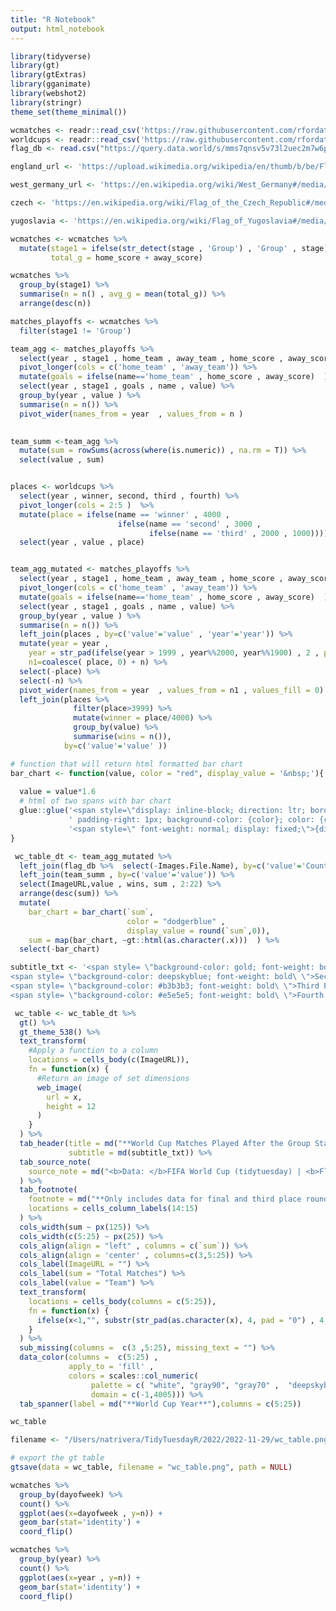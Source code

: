 ```yaml
---
title: "R Notebook"
output: html_notebook
---
```




```r
library(tidyverse)
library(gt)
library(gtExtras)
library(gganimate)
library(webshot2)
library(stringr)
theme_set(theme_minimal())

```



```r
wcmatches <- readr::read_csv('https://raw.githubusercontent.com/rfordatascience/tidytuesday/master/data/2022/2022-11-29/wcmatches.csv')
worldcups <- readr::read_csv('https://raw.githubusercontent.com/rfordatascience/tidytuesday/master/data/2022/2022-11-29/worldcups.csv')
flag_db <- read.csv("https://query.data.world/s/mms7qnsv5v73l2uec2m7w6pk25s3i3", header=TRUE, stringsAsFactors=FALSE)

```



```r
england_url <- 'https://upload.wikimedia.org/wikipedia/en/thumb/b/be/Flag_of_England.svg/2560px-Flag_of_England.svg.png'

west_germany_url <- 'https://en.wikipedia.org/wiki/West_Germany#/media/File:Flag_of_Germany.svg'

czech <- 'https://en.wikipedia.org/wiki/Flag_of_the_Czech_Republic#/media/File:Flag_of_the_Czech_Republic.svg'

yugoslavia <- 'https://en.wikipedia.org/wiki/Flag_of_Yugoslavia#/media/File:Flag_of_Yugoslavia_(1946-1992).svg'

```


```r
wcmatches <- wcmatches %>% 
  mutate(stage1 = ifelse(str_detect(stage , 'Group') , 'Group' , stage) , 
         total_g = home_score + away_score)
```


```r
wcmatches %>% 
  group_by(stage1) %>% 
  summarise(n = n() , avg_g = mean(total_g)) %>% 
  arrange(desc(n))
```





```r
matches_playoffs <- wcmatches %>% 
  filter(stage1 != 'Group') 
```



```r
team_agg <- matches_playoffs %>% 
  select(year , stage1 , home_team , away_team , home_score , away_score) %>% 
  pivot_longer(cols = c('home_team' , 'away_team')) %>% 
  mutate(goals = ifelse(name=='home_team' , home_score , away_score)  ) %>% 
  select(year , stage1 , goals , name , value) %>% 
  group_by(year , value ) %>% 
  summarise(n = n()) %>% 
  pivot_wider(names_from = year  , values_from = n )

  
team_summ <-team_agg %>%   
  mutate(sum = rowSums(across(where(is.numeric)) , na.rm = T)) %>% 
  select(value , sum)



```




```r
places <- worldcups %>% 
  select(year , winner, second, third , fourth) %>% 
  pivot_longer(cols = 2:5 )  %>% 
  mutate(place = ifelse(name == 'winner' , 4000 , 
                        ifelse(name == 'second' , 3000 , 
                               ifelse(name == 'third' , 2000 , 1000)))) %>% 
  select(year , value , place)


team_agg_mutated <- matches_playoffs %>% 
  select(year , stage1 , home_team , away_team , home_score , away_score) %>% 
  pivot_longer(cols = c('home_team' , 'away_team')) %>% 
  mutate(goals = ifelse(name=='home_team' , home_score , away_score)  ) %>% 
  select(year , stage1 , goals , name , value) %>% 
  group_by(year , value ) %>% 
  summarise(n = n()) %>% 
  left_join(places , by=c('value'='value' , 'year'='year')) %>% 
  mutate(year = year ,
    year = str_pad(ifelse(year > 1999 , year%%2000, year%%1900) , 2 , pad="0") , 
    n1=coalesce( place, 0) + n) %>% 
  select(-place) %>% 
  select(-n) %>% 
  pivot_wider(names_from = year  , values_from = n1 , values_fill = 0) %>%
  left_join(places %>% 
              filter(place>3999) %>% 
              mutate(winner = place/4000) %>% 
              group_by(value) %>% 
              summarise(wins = n()), 
            by=c('value'='value' ))
```




```r
# function that will return html formatted bar chart
bar_chart <- function(value, color = "red", display_value = '&nbsp;'){
  
  value = value*1.6
  # html of two spans with bar chart
  glue::glue('<span style=\"display: inline-block; direction: ltr; border-radius: 4px; ' , 
             ' padding-right: 1px; background-color: {color}; color: {color}; width: {value}% \">&nbsp;</span> ' , 
             '<span style=\" font-weight: normal; display: fixed;\">{display_value}</span>')
}

```



```r
 wc_table_dt <- team_agg_mutated %>% 
  left_join(flag_db %>%  select(-Images.File.Name), by=c('value'='Country')) %>% 
  left_join(team_summ , by=c('value'='value')) %>% 
  select(ImageURL,value , wins, sum , 2:22) %>% 
  arrange(desc(sum)) %>% 
  mutate(
    bar_chart = bar_chart(`sum`, 
                          color = "dodgerblue" , 
                          display_value = round(`sum`,0)),
    sum = map(bar_chart, ~gt::html(as.character(.x)))  ) %>% 
  select(-bar_chart)
```




```r
subtitle_txt <- '<span style= \"background-color: gold; font-weight: bold\">First Place</span> 
<span style= \"background-color: deepskyblue; font-weight: bold\ \">Second Place</span> 
<span style= \"background-color: #b3b3b3; font-weight: bold\ \">Third Place</span> 
<span style= \"background-color: #e5e5e5; font-weight: bold\ \">Fourth Place</span>'
```



```r
 wc_table <- wc_table_dt %>% 
  gt() %>% 
  gt_theme_538() %>%
  text_transform(
    #Apply a function to a column
    locations = cells_body(c(ImageURL)),
    fn = function(x) {
      #Return an image of set dimensions
      web_image(
        url = x,
        height = 12
      )
    }
  ) %>% 
  tab_header(title = md("**World Cup Matches Played After the Group Stage**") , 
             subtitle = md(subtitle_txt)) %>% 
  tab_source_note(
    source_note = md("<b>Data: </b>FIFA World Cup (tidytuesday) | <b>Flags: </b>data.world (country flags image database from Wikipedia) | <b>Table: </b> Nat Rivera @itsnatrivera")
  ) %>% 
  tab_footnote(
    footnote = md("**Only includes data for final and third place rounds.**"),
    locations = cells_column_labels(14:15)
  ) %>% 
  cols_width(sum ~ px(125)) %>% 
  cols_width(c(5:25) ~ px(25)) %>% 
  cols_align(align = "left" , columns = c(`sum`)) %>% 
  cols_align(align = 'center' , columns=c(3,5:25)) %>% 
  cols_label(ImageURL = "") %>% 
  cols_label(sum = "Total Matches") %>% 
  cols_label(value = "Team") %>% 
  text_transform(
    locations = cells_body(columns = c(5:25)),
    fn = function(x) {
      ifelse(x<1,"", substr(str_pad(as.character(x), 4, pad = "0") , 4,4) )
    }
  ) %>% 
  sub_missing(columns =  c(3 ,5:25), missing_text = "") %>% 
  data_color(columns =  c(5:25) , 
             apply_to = 'fill' ,
             colors = scales::col_numeric(
                  palette = c( "white", "gray90", "gray70" ,  "deepskyblue", "gold") , 
                  domain = c(-1,4005))) %>% 
  tab_spanner(label = md("**World Cup Year**"),columns = c(5:25)) 

wc_table
```




```r
filename <- "/Users/natrivera/TidyTuesdayR/2022/2022-11-29/wc_table.png"

# export the gt table
gtsave(data = wc_table, filename = "wc_table.png", path = NULL)
```



```r
wcmatches %>% 
  group_by(dayofweek) %>% 
  count() %>% 
  ggplot(aes(x=dayofweek , y=n)) +
  geom_bar(stat='identity') +
  coord_flip() 
```




```r
wcmatches %>% 
  group_by(year) %>% 
  count() %>% 
  ggplot(aes(x=year , y=n)) +
  geom_bar(stat='identity') +
  coord_flip() 

```







```r

```






```r

```






```r

```






```r

```

